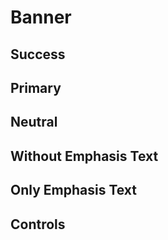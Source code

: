 
<Meta of={BannerStories} />

# Banner

## Success

<Canvas of={BannerStories.Success} />

## Primary

<Canvas of={BannerStories.Primary} />

## Neutral

<Canvas of={BannerStories.Neutral} />

## Without Emphasis Text

<Canvas of={BannerStories.WithoutEmphasisText} />

## Only Emphasis Text

<Canvas of={BannerStories.OnlyEmphasisText} />

## Controls

<Canvas of={BannerStories.Controls} />

<Controls of={BannerStories.Controls} />

